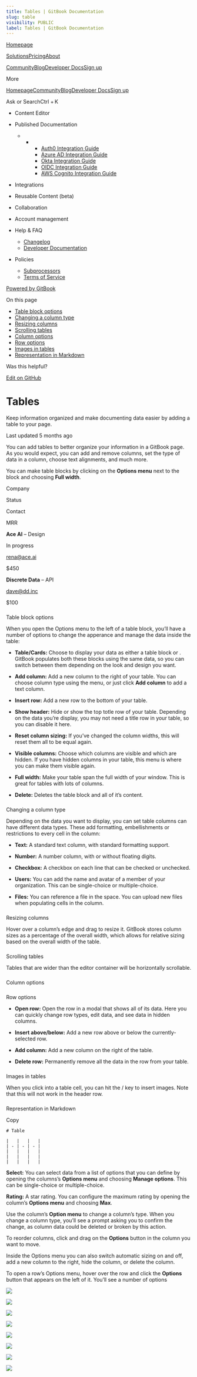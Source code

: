 ```yaml
---
title: Tables | GitBook Documentation
slug: table
visibility: PUBLIC
label: Tables | GitBook Documentation
---
```

[Homepage](https://www.gitbook.com/)

[Solutions](https://www.gitbook.com/solutions/public-docs)[Pricing](https://www.gitbook.com/pricing)[About](https://www.gitbook.com/about)

[Community](https://github.com/GitbookIO/community)[Blog](https://www.gitbook.com/blog)[Developer Docs](https://developer.gitbook.com/)[Sign up](https://gitbook.com/join)

More

[Homepage](https://www.gitbook.com/)[Community](https://github.com/GitbookIO/community)[Blog](https://www.gitbook.com/blog)[Developer Docs](https://developer.gitbook.com/)[Sign up](https://gitbook.com/join)

Ask or SearchCtrl + K

*   Content Editor
    
*   Published Documentation
    
    *   *   *   [Auth0 Integration Guide](https://developer.gitbook.com/visitor-authentication/guides/integrations/how-to-use-auth0-integration-for-visitor-authentication)
            *   [Azure AD Integration Guide](https://developer.gitbook.com/visitor-authentication/guides/integrations/how-to-use-azure-ad-integration-for-visitor-authentication)
            *   [Okta Integration Guide](https://developer.gitbook.com/visitor-authentication/guides/integrations/how-to-use-okta-integration-for-visitor-authentication)
            *   [OIDC Integration Guide](https://developer.gitbook.com/visitor-authentication/guides/integrations/how-to-use-the-oidc-integration-for-visitor-authentication)
            *   [AWS Cognito Integration Guide](https://developer.gitbook.com/visitor-authentication/guides/integrations/how-to-use-the-aws-cognito-integration-for-visitor-authentication)
            
        
    
*   Integrations
    
*   Reusable Content (beta)
    
*   Collaboration
    
*   Account management
    
*   Help & FAQ
    
    *   [Changelog](https://changelog.gitbook.com/)
    *   [Developer Documentation](https://developer.gitbook.com/)
*   Policies
    
    *   [Subprocessors](https://policies.gitbook.com/security/subprocessors)
    *   [Terms of Service](https://policies.gitbook.com/terms)

[Powered by GitBook](https://www.gitbook.com/?utm_source=content&utm_medium=trademark&utm_campaign=NkEGS7hzeqa35sMXQZ4X)

On this page

*   [Table block options](#table-block-options)
*   [Changing a column type](#changing-a-column-type)
*   [Resizing columns](#resizing-columns)
*   [Scrolling tables](#scrolling-tables)
*   [Column options](#column-options)
*   [Row options](#row-options)
*   [Images in tables](#images-in-tables)
*   [Representation in Markdown](#representation-in-markdown)

Was this helpful?

[Edit on GitHub](https://github.com/GitbookIO/public-docs/blob/main/content-editor/blocks/table.md)

Tables
======

Keep information organized and make documenting data easier by adding a table to your page.

Last updated 5 months ago

You can add tables to better organize your information in a GitBook page. As you would expect, you can add and remove columns, set the type of data in a column, choose text alignments, and much more.

You can make table blocks by clicking on the **Options menu** next to the block and choosing **Full width**.

Company

Status

Contact

MRR

**Ace AI** – Design

In progress

[rena@ace.ai](mailto:noreply@gitbook.com)

$450

**Discrete Data** – API

[dave@dd.inc](mailto:noreply@gitbook.com)

$100

### 

[](#table-block-options)

Table block options

When you open the Options menu to the left of a table block, you’ll have a number of options to change the apperance and manage the data inside the table:

*   **Table/Cards:** Choose to display your data as either a table block or . GitBook populates both these blocks using the same data, so you can switch between them depending on the look and design you want.
    
*   **Add column:** Add a new column to the right of your table. You can choose column type using the menu, or just click **Add column** to add a text column.
    
*   **Insert row:** Add a new row to the bottom of your table.
    
*   **Show header:** Hide or show the top totle row of your table. Depending on the data you’re display, you may not need a title row in your table, so you can disable it here.
    
*   **Reset column sizing:** If you’ve changed the column widths, this will reset them all to be equal again.
    
*   **Visible columns:** Choose which columns are visible and which are hidden. If you have hidden columns in your table, this menu is where you can make them visible again.
    
*   **Full width:** Make your table span the full width of your window. This is great for tables with lots of columns.
    
*   **Delete:** Deletes the table block and all of it’s content.
    

### 

[](#changing-a-column-type)

Changing a column type

Depending on the data you want to display, you can set table columns can have different data types. These add formatting, embellishments or restrictions to every cell in the column:

*   **Text:** A standard text column, with standard formatting support.
    
*   **Number:** A number column, with or without floating digits.
    
*   **Checkbox:** A checkbox on each line that can be checked or unchecked.
    

*   **Users:** You can add the name and avatar of a member of your organization. This can be single-choice or multiple-choice.
    
*   **Files:** You can reference a file in the space. You can upload new files when populating cells in the column.
    

### 

[](#resizing-columns)

Resizing columns

Hover over a column’s edge and drag to resize it. GitBook stores column sizes as a percentage of the overall width, which allows for relative sizing based on the overall width of the table.

### 

[](#scrolling-tables)

Scrolling tables

Tables that are wider than the editor container will be horizontally scrollable.

### 

[](#column-options)

Column options

### 

[](#row-options)

Row options

*   **Open row:** Open the row in a modal that shows all of its data. Here you can quickly change row types, edit data, and see data in hidden columns.
    
*   **Insert above/below:** Add a new row above or below the currently-selected row.
    
*   **Add column:** Add a new column on the right of the table.
    
*   **Delete row:** Permanently remove all the data in the row from your table.
    

### 

[](#images-in-tables)

Images in tables

When you click into a table cell, you can hit the / key to insert images. Note that this will not work in the header row.

### 

[](#representation-in-markdown)

Representation in Markdown

Copy

    # Table
    
    |   |   |   |
    | - | - | - |
    |   |   |   |
    |   |   |   |
    |   |   |   |

**Select:** You can select data from a list of options that you can define by opening the columns’s **Options menu** and choosing **Manage options**. This can be single-choice or multiple-choice.

**Rating:** A star rating. You can configure the maximum rating by opening the column’s **Options menu** and choosing **Max**.

Use the column’s **Option menu** to change a column’s type. When you change a column type, you’ll see a prompt asking you to confirm the change, as column data could be deleted or broken by this action.

To reorder columns, click and drag on the **Options** button in the column you want to move.

Inside the Options menu you can also switch automatic sizing on and off, add a new column to the right, hide the column, or delete the column.

To open a row’s Options menu, hover over the row and click the **Options** button that appears on the left of it. You’ll see a number of options

![](https://docs.gitbook.com/~gitbook/image?url=https%3A%2F%2F1050631731-files.gitbook.io%2F%7E%2Ffiles%2Fv0%2Fb%2Fgitbook-x-prod.appspot.com%2Fo%2Fspaces%252FNkEGS7hzeqa35sMXQZ4X%252Fuploads%252F5tMSql9FWzsJ8vnIZKTg%252Fimage.png%3Falt%3Dmedia%26token%3Dd9889e31-4db8-4473-9c41-8eaffb451929&width=768&dpr=4&quality=100&sign=cf63c004&sv=1)

![](https://docs.gitbook.com/~gitbook/image?url=https%3A%2F%2F1050631731-files.gitbook.io%2F%7E%2Ffiles%2Fv0%2Fb%2Fgitbook-x-prod.appspot.com%2Fo%2Fspaces%252FNkEGS7hzeqa35sMXQZ4X%252Fuploads%252Fh6PrhC4elyfq3fU1ntC2%252FFrame%25202.png%3Falt%3Dmedia%26token%3Db4e03276-98a2-46b4-8992-42946babfc45&width=26&dpr=4&quality=100&sign=70f8b6b0&sv=1)

![](https://docs.gitbook.com/~gitbook/image?url=https%3A%2F%2F1050631731-files.gitbook.io%2F%7E%2Ffiles%2Fv0%2Fb%2Fgitbook-x-prod.appspot.com%2Fo%2Fspaces%252FNkEGS7hzeqa35sMXQZ4X%252Fuploads%252Fh6PrhC4elyfq3fU1ntC2%252FFrame%25202.png%3Falt%3Dmedia%26token%3Db4e03276-98a2-46b4-8992-42946babfc45&width=26&dpr=4&quality=100&sign=70f8b6b0&sv=1)

![](https://docs.gitbook.com/~gitbook/image?url=https%3A%2F%2F1050631731-files.gitbook.io%2F%7E%2Ffiles%2Fv0%2Fb%2Fgitbook-x-prod.appspot.com%2Fo%2Fspaces%252FNkEGS7hzeqa35sMXQZ4X%252Fuploads%252Fh6PrhC4elyfq3fU1ntC2%252FFrame%25202.png%3Falt%3Dmedia%26token%3Db4e03276-98a2-46b4-8992-42946babfc45&width=26&dpr=4&quality=100&sign=70f8b6b0&sv=1)

![](https://docs.gitbook.com/~gitbook/image?url=https%3A%2F%2F1050631731-files.gitbook.io%2F%7E%2Ffiles%2Fv0%2Fb%2Fgitbook-x-prod.appspot.com%2Fo%2Fspaces%252FNkEGS7hzeqa35sMXQZ4X%252Fuploads%252Fh6PrhC4elyfq3fU1ntC2%252FFrame%25202.png%3Falt%3Dmedia%26token%3Db4e03276-98a2-46b4-8992-42946babfc45&width=26&dpr=4&quality=100&sign=70f8b6b0&sv=1)

![](https://docs.gitbook.com/~gitbook/image?url=https%3A%2F%2F1050631731-files.gitbook.io%2F%7E%2Ffiles%2Fv0%2Fb%2Fgitbook-x-prod.appspot.com%2Fo%2Fspaces%252FNkEGS7hzeqa35sMXQZ4X%252Fuploads%252Fh6PrhC4elyfq3fU1ntC2%252FFrame%25202.png%3Falt%3Dmedia%26token%3Db4e03276-98a2-46b4-8992-42946babfc45&width=26&dpr=4&quality=100&sign=70f8b6b0&sv=1)

![](https://docs.gitbook.com/~gitbook/image?url=https%3A%2F%2F1050631731-files.gitbook.io%2F%7E%2Ffiles%2Fv0%2Fb%2Fgitbook-x-prod.appspot.com%2Fo%2Fspaces%252FNkEGS7hzeqa35sMXQZ4X%252Fuploads%252Fh6PrhC4elyfq3fU1ntC2%252FFrame%25202.png%3Falt%3Dmedia%26token%3Db4e03276-98a2-46b4-8992-42946babfc45&width=26&dpr=4&quality=100&sign=70f8b6b0&sv=1)

![](https://docs.gitbook.com/~gitbook/image?url=https%3A%2F%2F1050631731-files.gitbook.io%2F%7E%2Ffiles%2Fv0%2Fb%2Fgitbook-x-prod.appspot.com%2Fo%2Fspaces%252FNkEGS7hzeqa35sMXQZ4X%252Fuploads%252Fh6PrhC4elyfq3fU1ntC2%252FFrame%25202.png%3Falt%3Dmedia%26token%3Db4e03276-98a2-46b4-8992-42946babfc45&width=26&dpr=4&quality=100&sign=70f8b6b0&sv=1)
